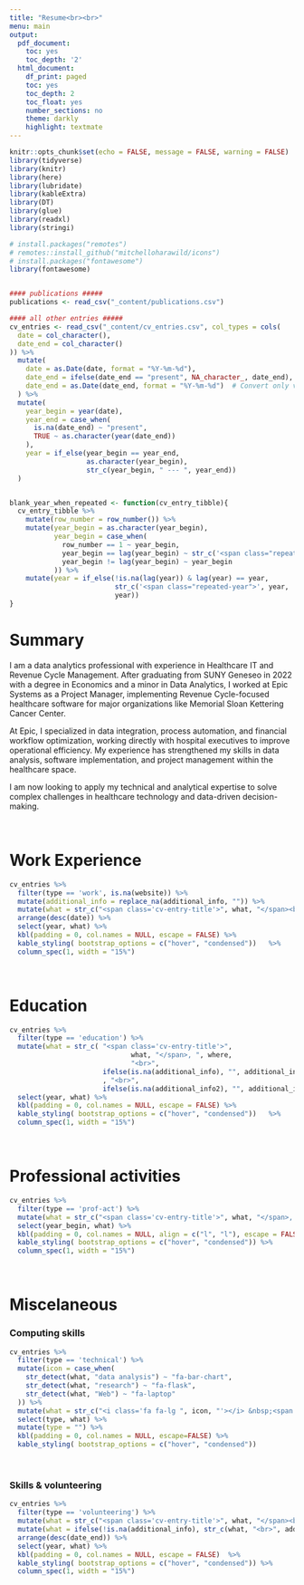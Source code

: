 ```yaml
---
title: "Resume<br><br>"
menu: main
output:
  pdf_document:
    toc: yes
    toc_depth: '2'
  html_document:
    df_print: paged
    toc: yes
    toc_depth: 2
    toc_float: yes
    number_sections: no
    theme: darkly
    highlight: textmate
---
```


```r
knitr::opts_chunk$set(echo = FALSE, message = FALSE, warning = FALSE)
library(tidyverse)
library(knitr)
library(here)
library(lubridate)
library(kableExtra)
library(DT)
library(glue)
library(readxl)
library(stringi)

# install.packages("remotes")
# remotes::install_github("mitchelloharawild/icons")
# install.packages("fontawesome")
library(fontawesome)


#### publications #####
publications <- read_csv("_content/publications.csv")

#### all other entries #####
cv_entries <- read_csv("_content/cv_entries.csv", col_types = cols(
  date = col_character(),
  date_end = col_character()
)) %>% 
  mutate(
    date = as.Date(date, format = "%Y-%m-%d"),  
    date_end = ifelse(date_end == "present", NA_character_, date_end),  # Ensure NA is character
    date_end = as.Date(date_end, format = "%Y-%m-%d")  # Convert only valid dates
  ) %>%
  mutate(
    year_begin = year(date),
    year_end = case_when(
      is.na(date_end) ~ "present",
      TRUE ~ as.character(year(date_end))
    ),
    year = if_else(year_begin == year_end, 
                   as.character(year_begin), 
                   str_c(year_begin, " --- ", year_end))
  )


blank_year_when_repeated <- function(cv_entry_tibble){
  cv_entry_tibble %>% 
    mutate(row_number = row_number()) %>% 
    mutate(year_begin = as.character(year_begin),
           year_begin = case_when(
             row_number == 1 ~ year_begin,
             year_begin == lag(year_begin) ~ str_c('<span class="repeated-year">', year_begin, '</span>'),
             year_begin != lag(year_begin) ~ year_begin
           )) %>% 
    mutate(year = if_else(!is.na(lag(year)) & lag(year) == year, 
                          str_c('<span class="repeated-year">', year, '</span>'),
                          year))
}
```

# Summary
I am a data analytics professional with experience in Healthcare IT and Revenue Cycle Management. After graduating from SUNY Geneseo in 2022 with a degree in Economics and a minor in Data Analytics, I worked at Epic Systems as a Project Manager, implementing Revenue Cycle-focused healthcare software for major organizations like Memorial Sloan Kettering Cancer Center.

At Epic, I specialized in data integration, process automation, and financial workflow optimization, working directly with hospital executives to improve operational efficiency. My experience has strengthened my skills in data analysis, software implementation, and project management within the healthcare space.

I am now looking to apply my technical and analytical expertise to solve complex challenges in healthcare technology and data-driven decision-making. 


::: {}

::::

<br>

# Work Experience
```r
cv_entries %>% 
  filter(type == 'work', is.na(website)) %>% 
  mutate(additional_info = replace_na(additional_info, "")) %>% 
  mutate(what = str_c("<span class='cv-entry-title'>", what, "</span><br class='work-break'>", where, "<br>", additional_info)) %>% 
  arrange(desc(date)) %>% 
  select(year, what) %>% 
  kbl(padding = 0, col.names = NULL, escape = FALSE) %>%
  kable_styling( bootstrap_options = c("hover", "condensed"))   %>% 
  column_spec(1, width = "15%")
```

<br>

# Education
```r
cv_entries %>% 
  filter(type == 'education') %>% 
  mutate(what = str_c( "<span class='cv-entry-title'>", 
                              what, "</span>, ", where,
                              "<br>", 
                       ifelse(is.na(additional_info), "", additional_info) 
                       , "<br>", 
                       ifelse(is.na(additional_info2), "", additional_info2))) %>% 
  select(year, what) %>% 
  kbl(padding = 0, col.names = NULL, escape = FALSE) %>%
  kable_styling( bootstrap_options = c("hover", "condensed"))   %>% 
  column_spec(1, width = "15%")

```

<br>

# Professional activities
```r
cv_entries %>% 
  filter(type == 'prof-act') %>% 
  mutate(what = str_c("<span class='cv-entry-title'>", what, "</span>, ", where)) %>% 
  select(year_begin, what) %>% 
  kbl(padding = 0, col.names = NULL, align = c("l", "l"), escape = FALSE) %>%
  kable_styling( bootstrap_options = c("hover", "condensed")) %>% 
  column_spec(1, width = "15%")  
```

<br>

# Miscelaneous

### Computing skills
```r
cv_entries %>% 
  filter(type == 'technical') %>% 
  mutate(icon = case_when(
    str_detect(what, "data analysis") ~ "fa-bar-chart",
    str_detect(what, "research") ~ "fa-flask",
    str_detect(what, "Web") ~ "fa-laptop"
  )) %>% 
  mutate(what = str_c("<i class='fa fa-lg ", icon, "'></i> &nbsp;<span class='cv-entry-title'>", what, "</span> ", additional_info)) %>% 
  select(type, what) %>% 
  mutate(type = "") %>% 
  kbl(padding = 0, col.names = NULL, escape=FALSE) %>%
  kable_styling( bootstrap_options = c("hover", "condensed")) 
```

<br>


### Skills & volunteering
```r
cv_entries %>%
  filter(type == 'volunteering') %>%
  mutate(what = str_c("<span class='cv-entry-title'>", what, "</span><br class='work-break'>", where)) %>%
  mutate(what = ifelse(!is.na(additional_info), str_c(what, "<br>", additional_info), what)) %>%
  arrange(desc(date_end)) %>% 
  select(year, what) %>%
  kbl(padding = 0, col.names = NULL, escape = FALSE)  %>%
  kable_styling( bootstrap_options = c("hover", "condensed")) %>% 
  column_spec(1, width = "15%")
```

